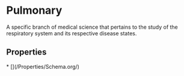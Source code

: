 
# Pulmonary

A specific branch of medical science that pertains to the study of the respiratory system and its respective disease states.

## Properties

<Grid>
* [](/Properties/Schema.org/)

</Grid>

